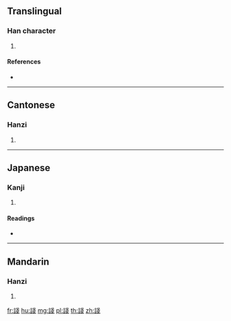 {{character info/new}}
==Translingual==

===Han character===
{{Han char|rn=149|rad=言|as=08|sn=15|four=03653|canj=YRII}}

# {{defn|Han|sort=言08}}

====References====
* {{Han ref|kx=1168.100|dkj=35654|dj=1633.150|hdz=63985.020|uh=8AD3|ud=35539|bh=E7D7|bd=59351}}

----

==Cantonese==

===Hanzi===
{{yue-hanzi|jyut=|y=jin3}}

# {{defn|lang=yue|sort=言08}}

----

==Japanese==

===Kanji===
{{ja-kanji|grade=|rs=言08}}

# {{defn|lang=ja|sort=言08}}

====Readings====
* {{ja-readings|on=[[せん]] (sen), [[ぜん]] (zen), [[えん]] (en)|kun=[[よくいう]] (yokuiu)|nanori=}}

----

==Mandarin==

===Hanzi===
{{cmn-hanzi|pin=[[jiàn]] ([[jian4]]), [[xià]] ([[xia4]])|wg=chien<sup>4</sup>, hsia<sup>4</sup>}}

# {{defn|lang=cmn|sort=言08}}

[[fr:諓]]
[[hu:諓]]
[[mg:諓]]
[[pl:諓]]
[[th:諓]]
[[zh:諓]]